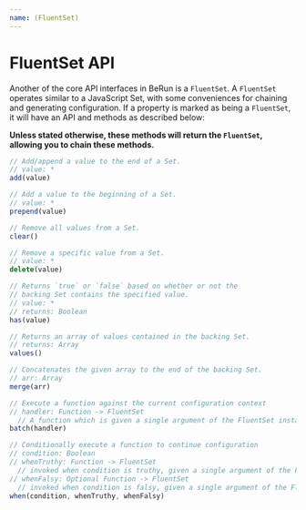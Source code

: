 ```yaml
---
name: (FluentSet)
---
```


# FluentSet API

Another of the core API interfaces in BeRun is a `FluentSet`. A
`FluentSet` operates similar to a JavaScript Set, with some conveniences for
chaining and generating configuration. If a property is marked as being a
`FluentSet`, it will have an API and methods as described below:

**Unless stated otherwise, these methods will return the `FluentSet`, allowing
you to chain these methods.**

```js
// Add/append a value to the end of a Set.
// value: *
add(value)
```

```js
// Add a value to the beginning of a Set.
// value: *
prepend(value)
```

```js
// Remove all values from a Set.
clear()
```

```js
// Remove a specific value from a Set.
// value: *
delete(value)
```

```js
// Returns `true` or `false` based on whether or not the
// backing Set contains the specified value.
// value: *
// returns: Boolean
has(value)
```

```js
// Returns an array of values contained in the backing Set.
// returns: Array
values()
```

```js
// Concatenates the given array to the end of the backing Set.
// arr: Array
merge(arr)
```

```js
// Execute a function against the current configuration context
// handler: Function -> FluentSet
  // A function which is given a single argument of the FluentSet instance
batch(handler)
```

```js
// Conditionally execute a function to continue configuration
// condition: Boolean
// whenTruthy: Function -> FluentSet
  // invoked when condition is truthy, given a single argument of the FluentSet instance
// whenFalsy: Optional Function -> FluentSet
  // invoked when condition is falsy, given a single argument of the FluentSet instance
when(condition, whenTruthy, whenFalsy)
```